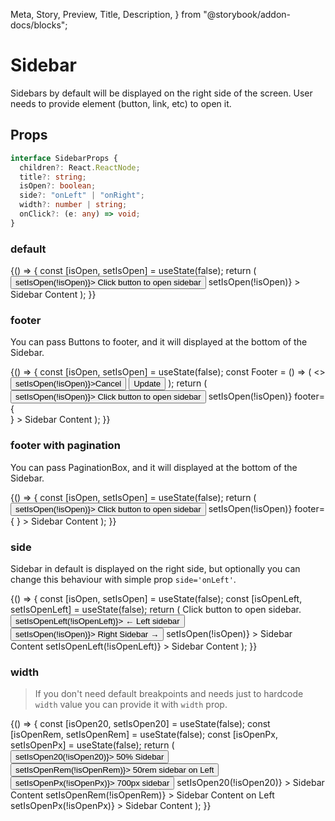   Meta,
  Story,
  Preview,
  Title,
  Description,
} from "@storybook/addon-docs/blocks";

<Meta title="Components/Sidebar" component={Sidebar} id="sidebar" />

# Sidebar

<Description>
  Sidebars by default will be displayed on the right side of the screen. User
  needs to provide element (button, link, etc) to open it.
</Description>

## Props

```typescript
interface SidebarProps {
  children?: React.ReactNode;
  title?: string;
  isOpen?: boolean;
  side?: "onLeft" | "onRight";
  width?: number | string;
  onClick?: (e: any) => void;
}
```

### default

<Preview>
  <Story name="default">
    {() => {
      const [isOpen, setIsOpen] = useState(false);
      return (
        <Container>
          <Row justify="center">
            <Button onClick={() => setIsOpen(!isOpen)}>
              Click button to open sidebar
            </Button>
          </Row>
          <Sidebar
            title="Default sidebar"
            isOpen={isOpen}
            onClick={() => setIsOpen(!isOpen)}
          >
            Sidebar Content
          </Sidebar>
        </Container>
      );
    }}
  </Story>
</Preview>

### footer

You can pass Buttons to footer, and it will displayed at the bottom of the Sidebar.

<Preview>
  <Story name="footer">
    {() => {
      const [isOpen, setIsOpen] = useState(false);
      const Footer = () => (
        <>
          <Button onClick={() => setIsOpen(!isOpen)}>Cancel</Button>
          <Button>Update</Button>
        </>
      );
      return (
        <Container>
          <Row justify="center">
            <Button onClick={() => setIsOpen(!isOpen)}>
              Click button to open sidebar
            </Button>
          </Row>
          <Sidebar
            title="Default sidebar"
            isOpen={isOpen}
            onClick={() => setIsOpen(!isOpen)}
            footer={<Footer />}
          >
            Sidebar Content
          </Sidebar>
        </Container>
      );
    }}
  </Story>
</Preview>

### footer with pagination

You can pass PaginationBox, and it will displayed at the bottom of the Sidebar.

<Preview>
  <Story name="footer pagination">
    {() => {
      const [isOpen, setIsOpen] = useState(false);
      return (
        <Container>
          <Row justify="center">
            <Button onClick={() => setIsOpen(!isOpen)}>
              Click button to open sidebar
            </Button>
          </Row>
          <Sidebar
            title="Default sidebar"
            isOpen={isOpen}
            onClick={() => setIsOpen(!isOpen)}
            footer={
              <PaginationBox
                sidebar
                small
                count={400}
                from={0}
                size={20}
                setPage={0}
                setSize={20}
              />
            }
          >
            Sidebar Content
          </Sidebar>
        </Container>
      );
    }}
  </Story>
</Preview>

### side

Sidebar in default is displayed on the right side, but optionally you can change this behaviour with simple prop `side='onLeft'`.

<Preview>
  <Story name="side">
    {() => {
      const [isOpen, setIsOpen] = useState(false);
      const [isOpenLeft, setIsOpenLeft] = useState(false);
      return (
        <Container>
          <Row justify="center">
            <Text>Click button to open sidebar.</Text>
          </Row>
          <Row justify="space-around">
            <Col md={2}>
              <Button onClick={() => setIsOpenLeft(!isOpenLeft)}>
                ← Left sidebar
              </Button>
            </Col>
            <Col md={2}>
              <Button onClick={() => setIsOpen(!isOpen)}>
                Right Sidebar →
              </Button>
            </Col>
          </Row>
          <Sidebar
            title="Default sidebar"
            isOpen={isOpen}
            onClick={() => setIsOpen(!isOpen)}
          >
            Sidebar Content
          </Sidebar>
          <Sidebar
            side="onLeft"
            title="Left sidebar"
            isOpen={isOpenLeft}
            onClick={() => setIsOpenLeft(!isOpenLeft)}
          >
            Sidebar Content
          </Sidebar>
        </Container>
      );
    }}
  </Story>
</Preview>

### width

> If you don't need default breakpoints and needs just to hardcode `width` value you can provide it with `width` prop.

<Preview>
  <Story name="custom width">
    {() => {
      const [isOpen20, setIsOpen20] = useState(false);
      const [isOpenRem, setIsOpenRem] = useState(false);
      const [isOpenPx, setIsOpenPx] = useState(false);
      return (
        <Container>
          <Row justify="space-around">
            <Col md={2}>
              <Button onClick={() => setIsOpen20(!isOpen20)}>
                50% Sidebar
              </Button>
            </Col>
            <Col md={2}>
              <Button onClick={() => setIsOpenRem(!isOpenRem)}>
                50rem sidebar on Left
              </Button>
            </Col>
            <Col md={2}>
              <Button onClick={() => setIsOpenPx(!isOpenPx)}>
                700px sidebar
              </Button>
            </Col>
          </Row>
          <Sidebar
            title="Width: 50%"
            width="50%"
            isOpen={isOpen20}
            onClick={() => setIsOpen20(!isOpen20)}
          >
            Sidebar Content
          </Sidebar>
          <Sidebar
            title="Width: 50rem"
            width="50rem"
            side="onLeft"
            isOpen={isOpenRem}
            onClick={() => setIsOpenRem(!isOpenRem)}
          >
            Sidebar Content on Left
          </Sidebar>
          <Sidebar
            title="Width: 700px"
            width="700px"
            isOpen={isOpenPx}
            onClick={() => setIsOpenPx(!isOpenPx)}
          >
            Sidebar Content
          </Sidebar>
        </Container>
      );
    }}
  </Story>
</Preview>
